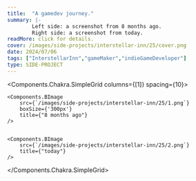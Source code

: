 ```yaml
---
title:  "A gamedev journey."
summary: |-
        Left side: a screenshot from 8 months ago.
        Right side: a screenshot from today.
readMore: click for details.
cover: /images/side-projects/interstellar-inn/25/cover.png
date: 2024/07/06
tags: ["InterstellarInn","gameMaker","indieGameDeveloper"]
type: SIDE-PROJECT
---
```




<Components.Chakra.SimpleGrid columns={[1]} spacing={10}>

    <Components.BImage
        src={`/images/side-projects/interstellar-inn/25/1.png`}
        boxSize={'300px'}
        title={"8 months ago"}
    />


    <Components.BImage
        src={`/images/side-projects/interstellar-inn/25/2.png`}
        title={"today"}
    />

</Components.Chakra.SimpleGrid>


